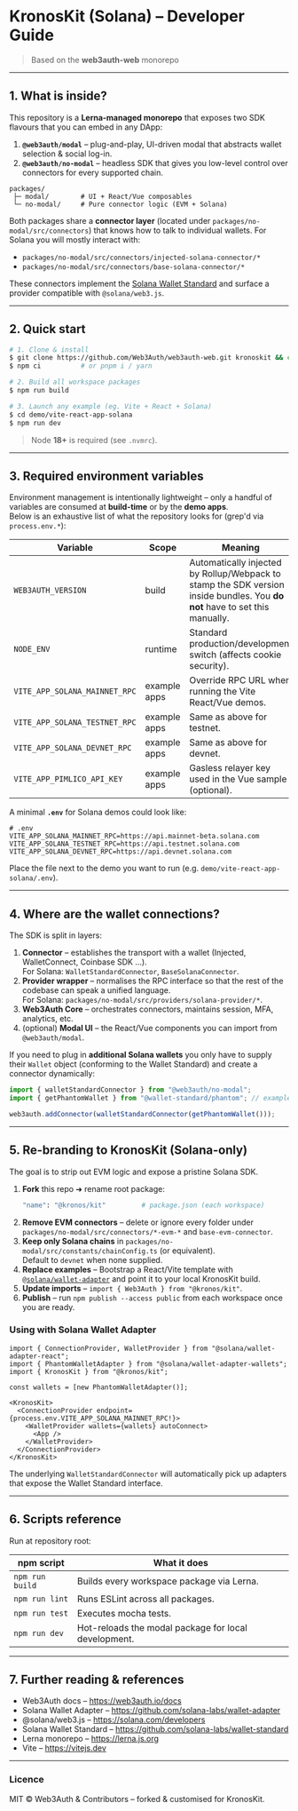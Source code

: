 # KronosKit (Solana) – Developer Guide

> Based on the **web3auth-web** monorepo

---

## 1. What is inside?

This repository is a **Lerna-managed monorepo** that exposes two SDK flavours that you can embed in any DApp:

1. **`@web3auth/modal`** – plug-and-play, UI-driven modal that abstracts wallet selection & social log-in.
2. **`@web3auth/no-modal`** – headless SDK that gives you low-level control over connectors for every supported chain.

```
packages/
 ├─ modal/        # UI + React/Vue composables
 └─ no-modal/     # Pure connector logic (EVM + Solana)
```

Both packages share a **connector layer** (located under `packages/no-modal/src/connectors`) that knows how to talk to individual wallets. For Solana you will mostly interact with:

* `packages/no-modal/src/connectors/injected-solana-connector/*`
* `packages/no-modal/src/connectors/base-solana-connector/*`

These connectors implement the [Solana Wallet Standard](https://github.com/solana-labs/wallet-standard) and surface a provider compatible with `@solana/web3.js`.

---

## 2. Quick start

```bash
# 1. Clone & install
$ git clone https://github.com/Web3Auth/web3auth-web.git kronoskit && cd kronoskit
$ npm ci          # or pnpm i / yarn

# 2. Build all workspace packages
$ npm run build

# 3. Launch any example (eg. Vite + React + Solana)
$ cd demo/vite-react-app-solana
$ npm run dev
```

> Node **18+** is required (see `.nvmrc`).

---

## 3. Required environment variables

Environment management is intentionally lightweight – only a handful of variables are consumed at **build-time** or by the **demo apps**.  
Below is an exhaustive list of what the repository looks for (grep'd via `process.env.*`):

| Variable | Scope | Meaning |
|----------|-------|---------|
| `WEB3AUTH_VERSION` | build | Automatically injected by Rollup/Webpack to stamp the SDK version inside bundles. You **do not** have to set this manually. |
| `NODE_ENV` | runtime | Standard production/development switch (affects cookie security). |
| `VITE_APP_SOLANA_MAINNET_RPC` | example apps | Override RPC URL when running the Vite React/Vue demos. |
| `VITE_APP_SOLANA_TESTNET_RPC` | example apps | Same as above for testnet. |
| `VITE_APP_SOLANA_DEVNET_RPC` | example apps | Same as above for devnet. |
| `VITE_APP_PIMLICO_API_KEY` | example apps | Gasless relayer key used in the Vue sample (optional). |

A minimal **`.env`** for Solana demos could look like:

```env
# .env
VITE_APP_SOLANA_MAINNET_RPC=https://api.mainnet-beta.solana.com
VITE_APP_SOLANA_TESTNET_RPC=https://api.testnet.solana.com
VITE_APP_SOLANA_DEVNET_RPC=https://api.devnet.solana.com
```

Place the file next to the demo you want to run (e.g. `demo/vite-react-app-solana/.env`).

---

## 4. Where are the wallet connections?

The SDK is split in layers:

1. **Connector** – establishes the transport with a wallet (Injected, WalletConnect, Coinbase SDK …).  
   For Solana: `WalletStandardConnector`, `BaseSolanaConnector`.
2. **Provider wrapper** – normalises the RPC interface so that the rest of the codebase can speak a unified language.  
   For Solana: `packages/no-modal/src/providers/solana-provider/*`.
3. **Web3Auth Core** – orchestrates connectors, maintains session, MFA, analytics, etc.
4. (optional) **Modal UI** – the React/Vue components you can import from `@web3auth/modal`.

If you need to plug in **additional Solana wallets** you only have to supply their `Wallet` object (conforming to the Wallet Standard) and create a connector dynamically:

```ts
import { walletStandardConnector } from "@web3auth/no-modal";
import { getPhantomWallet } from "@wallet-standard/phantom"; // example

web3auth.addConnector(walletStandardConnector(getPhantomWallet()));
```

---

## 5. Re-branding to **KronosKit** (Solana-only)

The goal is to strip out EVM logic and expose a pristine Solana SDK.

1. **Fork** this repo ➜ rename root package:  
   ```bash
   "name": "@kronos/kit"         # package.json (each workspace)
   ```
2. **Remove EVM connectors** – delete or ignore every folder under `packages/no-modal/src/connectors/*-evm-*` and `base-evm-connector`.
3. **Keep only Solana chains** in `packages/no-modal/src/constants/chainConfig.ts` (or equivalent).  
   Default to `devnet` when none supplied.
4. **Replace examples** – Bootstrap a React/Vite template with [`@solana/wallet-adapter`](https://github.com/solana-labs/wallet-adapter) and point it to your local KronosKit build.
5. **Update imports** – `import { Web3Auth } from "@kronos/kit"`.
6. **Publish** – run `npm publish --access public` from each workspace once you are ready.

### Using with Solana Wallet Adapter

```tsx
import { ConnectionProvider, WalletProvider } from "@solana/wallet-adapter-react";
import { PhantomWalletAdapter } from "@solana/wallet-adapter-wallets";
import { KronosKit } from "@kronos/kit";

const wallets = [new PhantomWalletAdapter()];

<KronosKit>
  <ConnectionProvider endpoint={process.env.VITE_APP_SOLANA_MAINNET_RPC!}>
    <WalletProvider wallets={wallets} autoConnect>
      <App />
    </WalletProvider>
  </ConnectionProvider>
</KronosKit>
```

The underlying `WalletStandardConnector` will automatically pick up adapters that expose the Wallet Standard interface.

---

## 6. Scripts reference

Run at repository root:

| npm script | What it does |
|------------|-------------|
| `npm run build` | Builds every workspace package via Lerna. |
| `npm run lint` | Runs ESLint across all packages. |
| `npm run test` | Executes mocha tests. |
| `npm run dev`  | Hot-reloads the modal package for local development. |

---

## 7. Further reading & references

* Web3Auth docs – https://web3auth.io/docs  
* Solana Wallet Adapter – https://github.com/solana-labs/wallet-adapter  
* @solana/web3.js – https://solana.com/developers  
* Solana Wallet Standard – https://github.com/solana-labs/wallet-standard  
* Lerna monorepo – https://lerna.js.org  
* Vite – https://vitejs.dev

---

### Licence

MIT © Web3Auth & Contributors – forked & customised for KronosKit. 